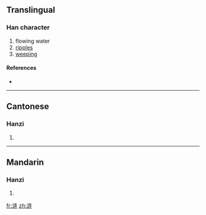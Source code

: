 {{also|漣}}
==Translingual==

===Han character===
{{Han char|rn=85|rad=水|as=07|sn=10|four=|canj=水卜大手 (EYKQ)}}

# flowing water
# [[ripples]]
# [[weeping]]

====References====
* {{Han ref|kx=0633.371|hdz=31620.110|uh=6D9F|ud=28063}}

----

==Cantonese==

===Hanzi===
{{yue-hanzi|jyut=|y=lin4|tra=漣}}

# {{defn|Cantonese}}

----

==Mandarin==

===Hanzi===
{{cmn-hanzi|tra=漣|pin=[[lián]] ([[lian2]])|wg=lien<sup>2</sup>}}

# {{defn|Mandarin}}

[[fr:涟]]
[[zh:涟]]